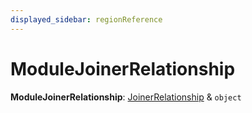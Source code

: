 ```yaml
---
displayed_sidebar: regionReference
---
```



# ModuleJoinerRelationship

 **ModuleJoinerRelationship**: [JoinerRelationship](../region.JoinerRelationship/page.mdx) & `object`
